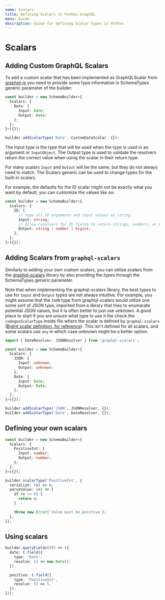 ```yaml
---
name: Scalars
title: Defining Scalars in Pothos GraphQL
menu: Guide
description: Guide for defining Scalar types in Pothos
---
```





# Scalars

## Adding Custom GraphQL Scalars

To add a custom scalar that has been implemented as GraphQLScalar from
[graphql-js](https://github.com/graphql/graphql-js) you need to provide some type information in
SchemaTypes generic parameter of the builder:

```typescript
const builder = new SchemaBuilder<{
  Scalars: {
    Date: {
      Input: Date;
      Output: Date;
    };
  };
}>({});

builder.addScalarType('Date', CustomDateScalar, {});
```

The Input type is the type that will be used when the type is used in an argument or `InputObject`.
The Output type is used to validate the resolvers return the correct value when using the scalar in
their return type.

For many scalars `Input` and `Outout` will be the same, but they do not always need to match. The
Scalars generic can be used to change types for the built-in scalars.

For example, the defaults for the ID scalar might not be exactly what you want by default, you can
customize the values like so:

```typescript
const builder = new SchemaBuilder<{
  Scalars: {
    ID: {
      // type all ID arguments and input values as string
      Input: string;
      // Allow resolvers for ID fields to return strings, numbers, or bigints
      Output: string | number | bigint;
    };
  };
}>({});
```

## Adding Scalars from `graphql-scalars`

Similarly to adding your own custom scalars, you can utilize scalars from the
[graphql-scalars](https://the-guild.dev/graphql/scalars/docs) library by also providing the types
through the SchemaTypes generic parameter.

Note that when implementing the graphql-scalars library, the best types to use for `Input` and
`Output` types are _not_ always intuitive. For example, you might assume that the `JSON` type from
graphql-scalars would utilize one some sort of JSON type, imported from a library that tries to
enumarate potential JSON values, but it is often better to just use unknown. A good place to start
if you are unsure what type to use it the check the `codegenScalarType` inside file where the scalar
is defined by `graphql-scalars`
([BigInt scalar definition, for reference](https://github.com/Urigo/graphql-scalars/blob/6bdccebb27a7f9be7b5d01dfb052a3e9c17432fc/src/scalars/BigInt.ts#L92)).
This isn't defined for all scalars, and some scalars use `any` in which case unknown might be a
better option.

```typescript
import { DateResolver, JSONResolver } from 'graphql-scalars';

const builder = new SchemaBuilder<{
  Scalars: {
    JSON: {
      Input: unknown;
      Output: unknown;
    };
    Date: {
      Input: Date;
      Output: Date;
    };
  };
}>({});

builder.addScalarType('JSON', JSONResolver, {});
builder.addScalarType('Date', DateResolver, {});
```

## Defining your own scalars

```typescript
const builder = new SchemaBuilder<{
  Scalars: {
    PositiveInt: {
      Input: number;
      Output: number;
    };
  };
}>({});

builder.scalarType('PositiveInt', {
  serialize: (n) => n,
  parseValue: (n) => {
    if (n >= 0) {
      return n;
    }

    throw new Error('Value must be positive');
  },
});
```

## Using scalars

```typescript
builder.queryFields((t) => ({
  date: t.field({
    type: 'Date',
    resolve: () => new Date(),
  }),

  positive: t.field({
    type: 'PositiveInt',
    resolve: () => 5,
  }),
}));
```
